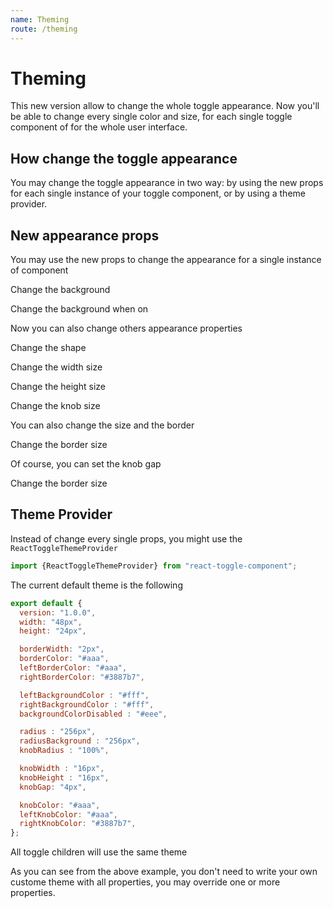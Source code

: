 ```yaml
---
name: Theming
route: /theming
---
```


# Theming

This new version allow to change the whole toggle appearance. Now you'll be able to change every single color and size, for each single toggle component of for the whole user interface.

## How change the toggle appearance

You may change the toggle appearance in two way: by using the new props for each single instance of your toggle component, or by using a theme provider.

## New appearance props

You may use the new props to change the appearance for a single instance of component

<Playground>
  <p>Change the background</p>
  <Toggle name="t-1" backgroundColor="rgba(0,0,0,1)"/>
  <p>Change the background when on</p>
  <Toggle name="t-2" rightBackgroundColor="tomato"/>
</Playground>

Now you can also change others appearance properties

<Playground>
  <p>Change the shape</p>
  <Toggle name="t-3" radius="3px" radiusBackground="2px" knobRadius="2px"/>
  <p>Change the width size</p>
  <Toggle name="t-4" width="128px"/>
  <p>Change the height size</p>
  <Toggle name="t-4h" height="48px"/>
  <p>Change the knob size</p>
  <Toggle name="t-5" knobWidth="8px" knobHeight="8px"/>
  <Toggle name="t-6" radius="3px" radiusBackground="2px" knobRadius="2px" width="128px" knobWidth="50px"/>
</Playground>

You can also change the size and the border

<Playground>
  <p>Change the border size</p>
  <Toggle name="t-7" borderWidth="1px"/>
  <Toggle name="t-8" borderWidth="3px"/>
  <Toggle name="t-9" borderWidth="5px"/>
  <Toggle name="t-10" borderWidth="5px" knobWidth="8px" knobHeight="8px"/>
</Playground>

Of course, you can set the knob gap

<Playground>
  <p>Change the border size</p>
  <Toggle name="t-11" borderWidth="1px" knobGap="8px"/>
  <Toggle name="t-12" borderWidth="3px" knobGap="8px"/>
  <Toggle name="t-13" borderWidth="5px" knobGap="8px"/>
  <Toggle name="t-14" borderWidth="5px" knobWidth="8px" knobHeight="8px" knobGap="8px"/>
</Playground>

## Theme Provider

Instead of change every single props, you might use the `ReactToggleThemeProvider`

```jsx
import {ReactToggleThemeProvider} from "react-toggle-component";
```

The current default theme is the following

```jsx
export default {
  version: "1.0.0",
  width: "48px",
  height: "24px",

  borderWidth: "2px",
  borderColor: "#aaa",
  leftBorderColor: "#aaa",
  rightBorderColor: "#3887b7",

  leftBackgroundColor : "#fff",
  rightBackgroundColor : "#fff",
  backgroundColorDisabled : "#eee",

  radius : "256px",
  radiusBackground : "256px",
  knobRadius : "100%",

  knobWidth : "16px",
  knobHeight : "16px",
  knobGap: "4px",

  knobColor: "#aaa",
  leftKnobColor: "#aaa",
  rightKnobColor: "#3887b7",
};
```

<Playground>
  <ReactToggleThemeProvider theme={{ leftBackgroundColor:"tomato"}}>
    <div>
      <p>All toggle children will use the same theme</p>
      <Toggle name="t-p1" />
      <Toggle name="t-p2" />
      <Toggle name="t-p3" />
      <Toggle name="t-p4" />
    </div>
  </ReactToggleThemeProvider>
</Playground>

As you can see from the above example, you don't need to write your own custome theme with all properties, you may override one or more properties.